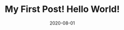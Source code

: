 ---
title: My First Post! Hello World!
slug: my-first-post
date: 2020-08-01
featureImage: island.jpg
excerpt: Anim nulla consectetur ea qui consequat elit laboris id. Proident consequat qui commodo et. Anim officia dolore laborum reprehenderit officia aliquip anim.
---